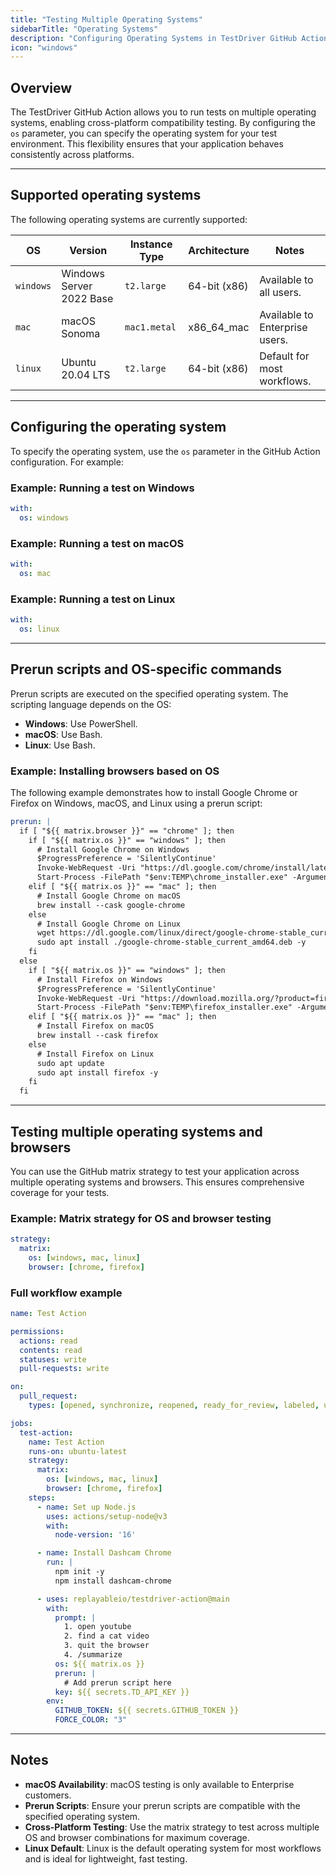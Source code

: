 ```yaml
---
title: "Testing Multiple Operating Systems"
sidebarTitle: "Operating Systems"
description: "Configuring Operating Systems in TestDriver GitHub Action"
icon: "windows"
---
```


## Overview
The TestDriver GitHub Action allows you to run tests on multiple operating systems, enabling cross-platform compatibility testing. By configuring the `os` parameter, you can specify the operating system for your test environment. This flexibility ensures that your application behaves consistently across platforms.

---

## Supported operating systems
The following operating systems are currently supported:

| OS       | Version                  | Instance Type | Architecture   | Notes                          |
|----------|--------------------------|---------------|----------------|--------------------------------|
| `windows`| Windows Server 2022 Base| `t2.large`    | 64-bit (x86)   | Available to all users.        |
| `mac`    | macOS Sonoma             | `mac1.metal`  | x86_64_mac     | Available to Enterprise users. |
| `linux`  | Ubuntu 20.04 LTS         | `t2.large`    | 64-bit (x86)   | Default for most workflows.    |

---

## Configuring the operating system
To specify the operating system, use the `os` parameter in the GitHub Action configuration. For example:

### Example: Running a test on Windows
```yaml
with:
  os: windows
```

### Example: Running a test on macOS
```yaml
with:
  os: mac
```

### Example: Running a test on Linux
```yaml
with:
  os: linux
```

---

## Prerun scripts and OS-specific commands
Prerun scripts are executed on the specified operating system. The scripting language depends on the OS:
- **Windows**: Use PowerShell.
- **macOS**: Use Bash.
- **Linux**: Use Bash.

### Example: Installing browsers based on OS
The following example demonstrates how to install Google Chrome or Firefox on Windows, macOS, and Linux using a prerun script:

```yaml [expandable]
prerun: |
  if [ "${{ matrix.browser }}" == "chrome" ]; then
    if [ "${{ matrix.os }}" == "windows" ]; then
      # Install Google Chrome on Windows
      $ProgressPreference = 'SilentlyContinue'
      Invoke-WebRequest -Uri "https://dl.google.com/chrome/install/latest/chrome_installer.exe" -OutFile "$env:TEMP\chrome_installer.exe"
      Start-Process -FilePath "$env:TEMP\chrome_installer.exe" -ArgumentList "/silent", "/install" -Wait
    elif [ "${{ matrix.os }}" == "mac" ]; then
      # Install Google Chrome on macOS
      brew install --cask google-chrome
    else
      # Install Google Chrome on Linux
      wget https://dl.google.com/linux/direct/google-chrome-stable_current_amd64.deb
      sudo apt install ./google-chrome-stable_current_amd64.deb -y
    fi
  else
    if [ "${{ matrix.os }}" == "windows" ]; then
      # Install Firefox on Windows
      $ProgressPreference = 'SilentlyContinue'
      Invoke-WebRequest -Uri "https://download.mozilla.org/?product=firefox-latest&os=win64&lang=en-US" -OutFile "$env:TEMP\firefox_installer.exe"
      Start-Process -FilePath "$env:TEMP\firefox_installer.exe" -ArgumentList "/S" -Wait
    elif [ "${{ matrix.os }}" == "mac" ]; then
      # Install Firefox on macOS
      brew install --cask firefox
    else
      # Install Firefox on Linux
      sudo apt update
      sudo apt install firefox -y
    fi
  fi
```

---

## Testing multiple operating systems and browsers
You can use the GitHub matrix strategy to test your application across multiple operating systems and browsers. This ensures comprehensive coverage for your tests.

### Example: Matrix strategy for OS and browser testing
```yaml
strategy:
  matrix:
    os: [windows, mac, linux]
    browser: [chrome, firefox]
```

### Full workflow example
```yaml [expandable]
name: Test Action

permissions:
  actions: read
  contents: read
  statuses: write
  pull-requests: write

on:
  pull_request:
    types: [opened, synchronize, reopened, ready_for_review, labeled, unlabeled]

jobs:
  test-action:
    name: Test Action
    runs-on: ubuntu-latest
    strategy:
      matrix:
        os: [windows, mac, linux]
        browser: [chrome, firefox]
    steps:
      - name: Set up Node.js
        uses: actions/setup-node@v3
        with:
          node-version: '16'

      - name: Install Dashcam Chrome
        run: |
          npm init -y
          npm install dashcam-chrome

      - uses: replayableio/testdriver-action@main
        with:
          prompt: |
            1. open youtube
            2. find a cat video
            3. quit the browser
            4. /summarize
          os: ${{ matrix.os }}
          prerun: |
            # Add prerun script here
          key: ${{ secrets.TD_API_KEY }}
        env:
          GITHUB_TOKEN: ${{ secrets.GITHUB_TOKEN }}
          FORCE_COLOR: "3"
```

---

## Notes
- **macOS Availability**: macOS testing is only available to Enterprise customers.
- **Prerun Scripts**: Ensure your prerun scripts are compatible with the specified operating system.
- **Cross-Platform Testing**: Use the matrix strategy to test across multiple OS and browser combinations for maximum coverage.
- **Linux Default**: Linux is the default operating system for most workflows and is ideal for lightweight, fast testing.
